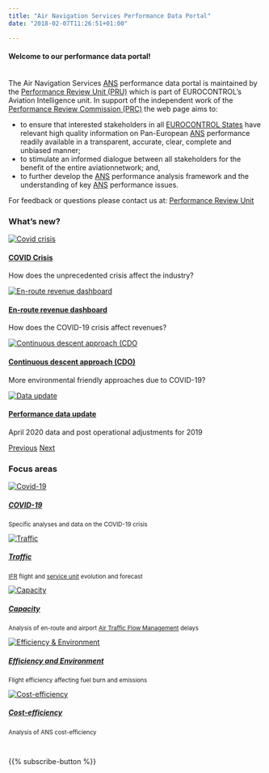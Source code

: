 ```yaml
---
title: "Air Navigation Services Performance Data Portal"
date: "2018-02-07T11:26:51+01:00"

---
```


<style type="text/css">
.img-responsive {
    margin: 0 auto;
    max-width: 75%
}

.resp-container {
    position: relative;
    overflow: hidden;
    padding-top: 50.0%;
}

.resp-iframe {
    position: absolute;
    top: 0;
    left: 0;
    width: 100%;
    height: 110%;
    border: 0;
}
</style>
<div class="container">
<div class="row">
<div class="col-9 col-md-6">
<h4>Welcome to our performance data portal!</h4>
<br>
The Air Navigation Services [ANS](/acronym/ans/) performance data portal is maintained by the [Performance Review Unit (PRU)](/about/us/) which is part of EUROCONTROL's Aviation Intelligence unit. 
In support of the independent work of the [Performance Review Commission (PRC)](/about/prc/) the web page aims to:

* to ensure that interested stakeholders in all [EUROCONTROL States](/definition/eurocontrol-area/) have relevant high quality information on Pan-European [ANS](/acronym/ans/) performance readily available in a transparent, accurate, clear, complete and unbiased manner;
* to stimulate an informed dialogue between all stakeholders for the benefit of the entire aviationnetwork; and,
* to further develop the [ANS](/acronym/ans/) performance analysis framework and the understanding of key [ANS](/acronym/ans/) performance issues.

For feedback or questions please contact us at:
[Performance Review Unit](mailto:PRU-Support@eurocontrol.int)
</div>

<div class="col-9 col-md-6">
<h3 class="card-title">What's new?</h3>
<div id="carouselExampleFade" class="carousel slide carousel-fade" data-ride="carousel">
<div class="carousel-inner">
  <div class="carousel-item active"><div class="card"><a href="/covid"><img class="card-img-top" src="/images/covid/covid_icon.jpg" alt="Covid crisis"><div class="card-body"><h4 class="card-title">COVID Crisis</h4></a><p class="card-text">How does the unprecedented crisis affect the industry?</p></div></div></div>
  <div class="carousel-item"><div class="card"><a href="/cost_efficiency/ert_crg/"><img class="card-img-top"  src="/images/covid/eco_rev.jpg" alt="En-route revenue dashboard"><div class="card-body"><h4 class="card-title">En-route revenue dashboard</h4></a><p class="card-text">How does the COVID-19 crisis affect revenues?</p></div></div></div>
  <div class="carousel-item"><div class="card"><a href="/covid/covid_vfe/"><img class="card-img-top"  src="/images/covid/cdo_icon.jpg" alt="Continuous descent approach (CDO"><div class="card-body"><h4 class="card-title">Continuous descent approach (CDO)</h4></a><p class="card-text">More environmental friendly approaches due to COVID-19?</p></div></div></div>
  <div class="carousel-item"><div class="card"><a href="/data/"><img class="card-img-top"  src="/images/landing/data_icon.jpg" alt="Data update"><div class="card-body"><h4 class="card-title">Performance data update</h4></a><p class="card-text">April 2020 data and post operational adjustments for 2019</p></div></div></div>
</div>
<a class="carousel-control-prev" href="#carouselExampleFade" role="button" data-slide="prev"><span class="carousel-control-prev-icon" aria-hidden="true"></span><span class="sr-only">Previous</span></a>
<a class="carousel-control-next" href="#carouselExampleFade" role="button" data-slide="next"><span class="carousel-control-next-icon" aria-hidden="true"></span><span class="sr-only">Next</span></a>
</div>

</div></div></div>

### Focus areas
<!-- cards with Key Performance Areas -->
<div class="container">
<div class="row">
<div class="card-deck">
<div class="card"><a href="/covid">
  <img class="card-img-top" src="/images/landing/covid_icon.jpg" alt="Covid-19">
  <div class="card-body"><h5 class="card-title">COVID-19</h5></a><small><p class="card-text">Specific analyses and data on the COVID-19 crisis</p></small>
  </div>
</div>
<div class="card"><a href="/traffic">
  <img class="card-img-top" src="/images/landing/ectl_traff_th.jpg" alt="Traffic">
  <div class="card-body"><h5 class="card-title">Traffic</h5></a><small><p class="card-text">[IFR](/acronym/ifr/) flight and [service unit](/acronym/su/) evolution and forecast </p></small>
  </div>
</div>
<div class="card"><a href="/capacity">
  <img class="card-img-top" src="/images/landing/ectl_cap_th.jpg" alt="Capacity">
  <div class="card-body"><h5 class="card-title">Capacity</h5></a><small><p class="card-text">Analysis of en-route and airport [Air Traffic Flow Management](/acronym/atfm/) delays</p></small>
  </div>
</div>
<div class="card"><a href="/efficiency">
  <img class="card-img-top" src="/images/landing/ectl_env_th.jpg" alt="Efficiency & Environment">
  <div class="card-body"><h5 class="card-title">Efficiency and Environment</h5></a><small><p class="card-text">Flight efficiency affecting fuel burn and emissions</p></small>
  </div>
</div>
<div class="card"><a href="/cost_efficiency">
  <img class="card-img-top" src="/images/landing/ectl_cef_th.jpg" alt="Cost-efficiency">
  <div class="card-body"><h5 class="card-title">Cost-efficiency</h5></a><small><p class="card-text">Analysis of ANS cost-efficiency</p></small>
  </div>
</div>
</div>
</div>
</div>

<br>
<div class="container text-center">
{{% subscribe-button %}}
</div>

[ectl_daily]: https://www.eurocontrol.int/Economics/DailyTrafficVariation "Daily traffic updates"
[ectlweb]: https://www.eurocontrol.int/ "EUROCONTROL web page"